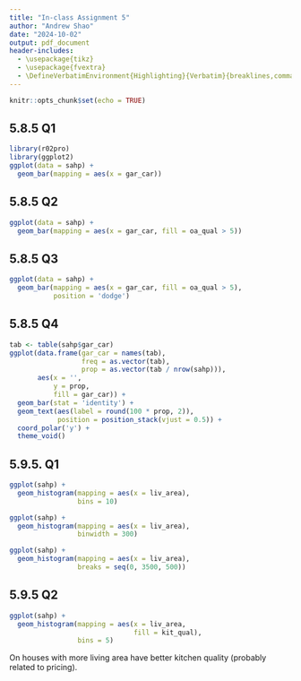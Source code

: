 ```yaml
---
title: "In-class Assignment 5"
author: "Andrew Shao"
date: "2024-10-02"
output: pdf_document
header-includes: 
  - \usepackage{tikz}
  - \usepackage{fvextra}
  - \DefineVerbatimEnvironment{Highlighting}{Verbatim}{breaklines,commandchars=\\\{\}}
---
```


```r
knitr::opts_chunk$set(echo = TRUE)
```

## 5.8.5 Q1
```r
library(r02pro)
library(ggplot2)
ggplot(data = sahp) +
  geom_bar(mapping = aes(x = gar_car))
```

## 5.8.5 Q2
```r
ggplot(data = sahp) +
  geom_bar(mapping = aes(x = gar_car, fill = oa_qual > 5))
```

## 5.8.5 Q3
```r
ggplot(data = sahp) +
  geom_bar(mapping = aes(x = gar_car, fill = oa_qual > 5),
           position = 'dodge')
```

## 5.8.5 Q4
```r
tab <- table(sahp$gar_car)
ggplot(data.frame(gar_car = names(tab),
                  freq = as.vector(tab),
                  prop = as.vector(tab / nrow(sahp))),
       aes(x = '',
           y = prop,
           fill = gar_car)) +
  geom_bar(stat = 'identity') +
  geom_text(aes(label = round(100 * prop, 2)),
            position = position_stack(vjust = 0.5)) +
  coord_polar('y') +
  theme_void()
```

## 5.9.5. Q1
```r
ggplot(sahp) +
  geom_histogram(mapping = aes(x = liv_area),
                 bins = 10)
```
```r
ggplot(sahp) +
  geom_histogram(mapping = aes(x = liv_area),
                 binwidth = 300)
```
```r
ggplot(sahp) +
  geom_histogram(mapping = aes(x = liv_area),
                 breaks = seq(0, 3500, 500))
```

## 5.9.5 Q2
```r
ggplot(sahp) +
  geom_histogram(mapping = aes(x = liv_area,
                               fill = kit_qual),
                 bins = 5)
```

On houses with more living area have better kitchen quality (probably related to pricing).